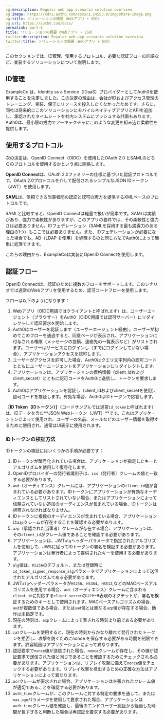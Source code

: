 ```yaml
---
og:description: Regular web app scenario solution overview.
og:image: https://cdn2.auth0.com/docs/1.14553.0/img/share-image.png
og:title: ソリューションの概要（Webアプリ + SSO）
og:url: https://auth0.com/docs/
permalink: part-1
title: ソリューションの概要（Webアプリ + SSO）
twitter:description: Regular web app scenario solution overview.
twitter:title: ソリューションの概要（Webアプリ + SSO）
---
```


このセクションでは、ID管理、使用するプロトコル、必要な認証フローの詳細など、実装するソリューションについて説明します。

## ID管理

ExampleCo は、Identity as a Service（IDaaS）プロバイダーとしてAuth0を使用することを決定しました。この決定の理由は、会社がIDおよびアクセス管理のトレーニング、実装、保守にリソースを投入したくなかったためです。さらに、同社は将来的にこのソリューションにモバイルネイティブアプリとAPIを追加し、承認されたタイムシートを社内システムにプッシュする計画もあります。Auth0は、最小限の労力でアーキテクチャにこのような変更を組み込む柔軟性を提供します。



## 使用するプロトコル

次の決定は、OpenID Connect（OIDC）を使用したOAuth 2.0 とSAMLのどちらのプロトコルを使用するかという点に関係します。



**OpenID Connect**は、OAuth 2.0ファミリーの仕様に基づいた認証プロトコルです。OAuth 2.0プロトコルを介して配信されるシンプルなJSON IDトークン（JWT）を使用します。



**SAML**は、信頼できる当事者間の認証と認可の両方を提供するXMLベースのプロトコルです。

SAMLと比較すると、OpenID Connectは軽量で扱いが簡単です。SAMLは実績があり、強力で柔軟性がありますが、このアプリの要件では、その柔軟性と強力さは必要ありません。IDフェデレーション（SAMLを採用する最も説得力のある理由の1つ）もここでは必要ありません。また、IDフェデレーションが必要になった場合でも、AD（LDAP を使用）を処理するのと同じ方法でAuth0によって簡単に処理できます。

これらの理由から、ExampleCoは実装にOpenID Connectを使用します。

## 認証フロー

OpenID Connectは、認証のために複数のフローをサポートします。このシナリオでは通常のWebアプリを使用するため、認可コードフローを使用します。

フローは以下のようになります：

1. Webアプリ（OIDC用語ではクライアントと呼ばれます）は、ユーザーエージェント（ブラウザー）をAuth0（OIDC用語では認可サーバー）にリダイレクトして認証要求を開始します。
2. Auth0はユーザーを認証します（ユーザーエージェント経由）。ユーザーが初めてこのフローを通過すると、同意ページが表示され、アプリケーションに付与される権限（メッセージの投稿、連絡先の一覧表示など）がリストされます。ユーザーはサービスにログインし（すでにログインしていない場合）、アプリケーションアクセスを認可します。
3. ユーザーがアクセスを許可した場合、Auth0はクエリ文字列内の認可コードとともにユーザーエージェントをアプリケーションにリダイレクトします。
4. アプリケーションは、アプリケーションの資格情報（client_idおよびclient_secret）とともに認可コードをAuth0に送信し、トークンを要求します。
5. Auth0はアプリケーションを認証し（client_idおよびclient_secretを使用）、認可コードを検証します。有効な場合、Auth0はIDトークンで応答します。



**［ID Token（IDトークン）］**（コードサンプルでは通常`id_token`と呼ばれます）は、IDデータを含む**JSON Webトークン（JWT）**です。これはアプリケーションによって使用され、ユーザーの名前、メールなどのユーザー情報を取得するために使用され、通常はUI表示に使用されます。



### IDトークンの検証方法

IDトークンの検証にはいくつかの手順が必要です：

1. IDトークンが暗号化されている場合は、アプリケーションが指定したキーとアルゴリズムを使用して復号化します。
2. OpenIDプロバイダーの発行者識別子は、`iss`（発行者）クレームの値と一致する必要があります。
3. `aud`（オーディエンス）クレームには、アプリケーションの`client_id`値が含まれている必要があります。IDトークンにアプリケーションが有効なオーディエンスとしてリストされていない場合、またはアプリケーションによって信頼されていない追加のオーディエンスが含まれている場合、IDトークンは拒否されなければなりません。
4. IDトークンに複数のオーディエンスが含まれている場合、アプリケーションは`azp`クレームが存在することを確認する必要があります。
5. `azp`（承認された当事者）クレームが存在する場合、アプリケーションは、その`client_id`がクレーム値であることを確認する必要があります。
6. アプリケーションは、JWT`alg`ヘッダーパラメータで指定されたアルゴリズムを使用して、JWSに従ってIDトークンの署名を検証する必要があります。アプリケーションは発行者によって提供されたキーを使用する必要があります。
7. `alg`値は、`RS256`のデフォルト、または登録時に`id_token_signed_response_alg`パラメータでアプリケーションによって送信されたアルゴリズムである必要があります。
8. JWT`alg`ヘッダーパラメータが`HS256`、`HS384`、`HS512`,などのMACベースアルゴリズムを使用する場合、`aud`（オーディエンス）クレームに含まれる`client_id`に対応する`client_secret`のUTF-8表現のオクテットが、署名を検証するためのキーとして使用されます。MACベースアルゴリズムの場合、`aud`が複数値である場合、または`aud`値とは異なる`azp`値が存在する場合、動作は未指定です。
9. 現在の時刻は、`exp`クレームによって表される時刻より前である必要があります。
10. `iat`クレームを使用すると、現在の時刻からかなり離れて発行されたトークンを拒否し、攻撃を防ぐためにnonce を保存する必要がある時間を制限できます。許容範囲はアプリケーションによって異なります。
11. 認証要求で`nonce`値が送信された場合、`nonce`クレームが存在し、その値が認証要求で送信された値と同じであることを確認するためにチェックされる必要があります。アプリケーションは、リプレイ攻撃に備えて`nonce`値をチェックする必要があります。リプレイ攻撃を検出するための正確な方法はアプリケーションによって異なります。
12. `acr`クレームが要求された場合、アプリケーションは主張されたクレーム値が適切であることを確認する必要があります。
13. `auth_time`クレームが、このクレームに対する特定の要求を通して、または`max_age`パラメータを使用して要求された場合、アプリケーションは`auth_time`クレーム値を確認し、最後のエンドユーザー認証から経過した時間が長すぎると判断した場合は再認証を要求する必要があります。